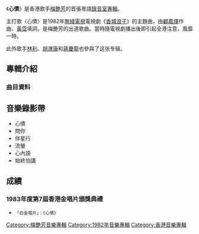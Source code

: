 
{{Album infobox | <!-- See Wikipedia:WikiProject_Albums -->
|  Name        = 心債
|  Type        = [[專輯|專輯]]
|  Artist      = [[梅艷芳|梅艷芳]]
|  Cover       = 心債.jpg
|  Released    = 1982年10月
|  Recorded    = 1982年
|  Genre       = [[粵語流行音樂|粵語流行音樂]]
|  Length      = 
|  Label       = [[華星唱片|華星唱片]]
|  Number      =
|  Producer    = [[黎小田|黎小田]]
|  Last album  = 
|  This album  = '''心債'''<br>(1982)
|  Next album  = [[赤色梅艷芳|赤色梅艷芳]]<br>(1983)
}}

《'''心債'''》是香港歌手[[梅艷芳|梅艷芳]]的首張粵語[[錄音室專輯|錄音室專輯]]。

主打歌〈心債〉是1982年[[電視廣播有限公司|無綫電視]]電視劇《[[香城浪子|香城浪子]]》的主題曲，由[[顧嘉煇|顧嘉煇]]作曲、[[黃霑|黃霑]]填詞，是梅艷芳的出道歌曲。當時隨電視劇播出後即引起全港注意，風靡一時。

此外歌手[[林利|林利]]、[[胡渭康|胡渭康]]和[[蔣慶龍|蔣慶龍]]也參與了这张专辑。

==專輯介紹==
===曲目資料===
{{Tracklist
| headline = A面
| all_producer = [[黎小田|黎小田]]

| title1 = 心債
| note1 = TVB電視劇《[[香城浪子|香城浪子]]》主題曲
| longnote1 = 日語版本為《いのち果てるまで》
| music1 = [[顧嘉煇|顧嘉煇]]
| lyrics1 = [[黃霑|黃霑]]
| arranger1 = 顧嘉煇
| length1 = 2:50

| title2 = 情愛火花
| longnote2 = 改編自[[和田アキ子|和田アキ子]]的歌曲 《見えない世界》
| music2 = [[細野晴臣|細野晴臣]]
| lyrics2 = [[黎彼得|黎彼得]] 
| arranger2 = [[徐日勤|徐日勤]]
| length2 = 3:11

| title3 = 一生為你痴
| music3 = 黎小田
| lyrics3 = 黎彼得
| arranger3 = 黎小田
| length3 = 2:41

| title4 = 日夜懷念我 
| longnote4 = 改編自[[山口百恵|山口百恵]]的歌曲 《I Came From 横須賀》
| music4 = [[宇崎竜童|宇崎竜童]]
| lyrics4 = [[鄭國江|鄭國江]]
| arranger4 = [[奧金寶|奧金寶]]
| length4 = 3:29

| title5 = 莫問起
| longnote5 = 改編自山口百恵的歌曲《放課後》
| music5 = [[馬飼野俊一|馬飼野俊一]]
| lyrics5 = [[盧國沾|盧國沾]]
| arranger5 = 奧金寶
| length5 = 4:00

| title6 = 不必想我 
| longnote6 = 改編自山口百恵的歌曲《イミテイション・ゴールド》
| music6 = 宇崎竜童
| lyrics6 = 黎彼得
| arranger6 = 徐日勤
| length6 = 3:17
}}

{{Tracklist
| headline = B面

| title1 = 問你
| note1 = [[林利|林利]]主唱
| music1 = [[林哲司|林哲司]]
| lyrics1 = 黎彼得
| arranger1 = 徐日勤
| length1 = 3:49

| title2 = 伴星行
| note2 = 林利主唱
| music2 = 黎小田
| lyrics2 = [[鄧偉雄|鄧偉雄]] 
| arranger2 = 奧金寶
| length2 = 2:41

| title3 = 流螢
| note3 = [[胡渭康|胡渭康]]主唱
| music3 = [[谷村新司|谷村新司]] 
| lyrics3 = 鄭國江 
| arranger3 = 徐日勤
| length3 = 3:25

| title4 = 心內語
| note4 = 胡渭康主唱
| longnote4 = 
| music4 = 黎小田
| lyrics4 = 鄧偉雄
| arranger4 = 奧金寶
| length4 = 3:27

| title5 = 始終怕講
| note5 = [[蔣慶龍|蔣慶龍]]主唱
| music5 = [[西岡恭蔵|西岡恭蔵]]
| lyrics5 = [[盧國沾|盧國沾]]
| arranger5 =  奧金寶
| length5 = 4:07

| title6 = 過河田雞
| note6 = 蔣慶龍主唱
| music6 = 黃霑
| lyrics6 = 黃霑
| arranger6 = 奧金寶
| length6 = 2:10
}}

<!-- ==發行版本== -->

==音樂錄影帶==
*心債
*問你
*伴星行
*流螢
*心內語
*始終怕講

<!-- ==製作團隊== -->

==成績==
===1983年度第7屆香港金唱片頒獎典禮===
*<span style="font-size:smaller;">「白金唱片」：《心債》</span>

<!-- ==參考資料== -->

<!-- ==外部連結== -->

{{梅艷芳}}

[[Category:梅艷芳音樂專輯|Category:梅艷芳音樂專輯]]
[[Category:1982年音樂專輯|Category:1982年音樂專輯]]
[[Category:香港音樂專輯|Category:香港音樂專輯]]